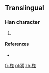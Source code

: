 ==Translingual==

===Han character===
{{Han char|rn=94|rad=犬|as=10|sn=13|four=|canj=大竹廿山戈 (KHTUI)}}

# {{defn|Han|sort=犬10}}

====References====
* {{Han ref|kx=0717.111|dkj=20477|hdz=21364.021|uh=7347|ud=29511}}

[[fr:獇]]
[[pl:獇]]
[[zh:獇]]
